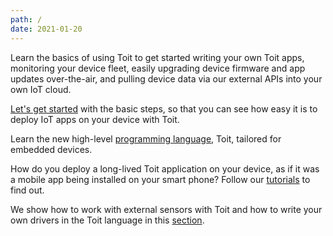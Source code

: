 ```yaml
---
path: /
date: 2021-01-20
---
```


<Title>Documentation</Title>

Learn the basics of using Toit to get started writing your own Toit apps,
monitoring your device fleet, easily upgrading device firmware and app updates 
over-the-air, and pulling device data via our external APIs into your own IoT cloud.

<Boxes>
<Box title="Quick start guide">

[Let's get started](getstarted/quick_start) with the basic steps, so that you can see how easy it is to deploy IoT apps on your device with Toit.

</Box> 

<Box title="Toit language guide">

Learn the new high-level [programming language](language/language), Toit, tailored for embedded devices.

</Box>
<Box title="Platform">

How do you deploy a long-lived Toit application on your device, as if it was a mobile app being installed on your smart phone? Follow our [tutorials](platform/tutorials) to find out.

</Box>
<Box title="Peripherals">

We show how to work with external sensors with Toit and how to write your own drivers in the Toit language in this [section](peripherals).

</Box>
</Boxes>
